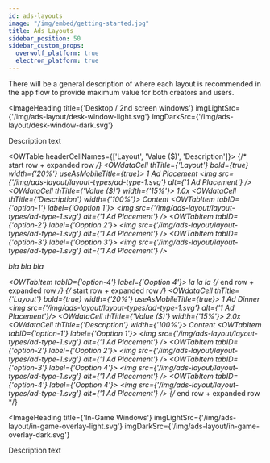 ```yaml
---
id: ads-layouts
image: "/img/embed/getting-started.jpg"
title: Ads Layouts
sidebar_position: 50
sidebar_custom_props:
  overwolf_platform: true
  electron_platform: true
---
```


There will be a general description of where each layout is recommended in the app flow to provide maximum value for both creators and users.

<ImageHeading
  title={'Desktop / 2nd screen windows'}
  imgLightSrc={'/img/ads-layout/desk-window-light.svg'}
  imgDarkSrc={'/img/ads-layout/desk-window-dark.svg'}
>
  Description text
</ImageHeading>

<OWTable headerCellNames={['Layout', 'Value ($)', 'Description']}>
  {/* start row + expanded row */}
  <OWexpandedRowGroup>
    <OWTableRow expandButton={true}>
      <OWdataCell thTitle={'Layout'} bold={true} width={'20%'} useAsMobileTitle={true}>
        1 Ad Placement
        <img src={'/img/ads-layout/layout-types/ad-type-1.svg'} alt={'1 Ad Placement'} />
      </OWdataCell>
      <OWdataCell thTitle={'Value ($)'} width={'15%'}>
        1.0x
      </OWdataCell>
      <OWdataCell thTitle={'Description'} width={'100%'}>
        Content
      </OWdataCell>
    </OWTableRow>
    <OWTableRow>
      <OWTabs>
        <OWTabItem tabID={'option-1'} label={'Ooption 1'}>
          <img src={'/img/ads-layout/layout-types/ad-type-1.svg'} alt={'1 Ad Placement'} />
        </OWTabItem>
        <OWTabItem tabID={'option-2'} label={'Ooption 2'}>
          <img src={'/img/ads-layout/layout-types/ad-type-1.svg'} alt={'1 Ad Placement'} />
        </OWTabItem>
        <OWTabItem tabID={'option-3'} label={'Ooption 3'}>
          <img src={'/img/ads-layout/layout-types/ad-type-1.svg'} alt={'1 Ad Placement'} />
          <p>bla bla bla</p>
        </OWTabItem>
        <OWTabItem tabID={'option-4'} label={'Ooption 4'}>
          la la la
        </OWTabItem>
      </OWTabs>
    </OWTableRow>
  </OWexpandedRowGroup>
  {/* end row + expanded row */}
  {/* start row + expanded row */}
  <OWexpandedRowGroup>
    <OWTableRow expandButton={true}>
      <OWdataCell thTitle={'Layout'} bold={true} width={'20%'} useAsMobileTitle={true}>
        1 Ad Dinner
        <img src={'/img/ads-layout/layout-types/ad-type-1.svg'} alt={'1 Ad Placement'}/>
      </OWdataCell>
      <OWdataCell thTitle={'Value ($)'} width={'15%'}>
        2.0x
      </OWdataCell>
      <OWdataCell thTitle={'Description'} width={'100%'}>
        Content
      </OWdataCell>
    </OWTableRow>
    <OWTableRow>
      <OWTabs>
        <OWTabItem tabID={'option-1'} label={'Ooption 1'}>
          <img src={'/img/ads-layout/layout-types/ad-type-1.svg'} alt={'1 Ad Placement'} />
        </OWTabItem>
        <OWTabItem tabID={'option-2'} label={'Ooption 2'}>
          <img src={'/img/ads-layout/layout-types/ad-type-1.svg'} alt={'1 Ad Placement'} />
        </OWTabItem>
        <OWTabItem tabID={'option-3'} label={'Ooption 4'}>
          <img src={'/img/ads-layout/layout-types/ad-type-1.svg'} alt={'1 Ad Placement'} />
        </OWTabItem>
        <OWTabItem tabID={'option-4'} label={'Ooption 4'}>
          <img src={'/img/ads-layout/layout-types/ad-type-1.svg'} alt={'1 Ad Placement'} />
        </OWTabItem>
      </OWTabs>
    </OWTableRow>
  </OWexpandedRowGroup>
  {/* end row + expanded row */}
</OWTable>


<ImageHeading
  title={'In-Game Windows'}
  imgLightSrc={'/img/ads-layout/in-game-overlay-light.svg'}
  imgDarkSrc={'/img/ads-layout/in-game-overlay-dark.svg'}
>
  Description text
</ImageHeading>

